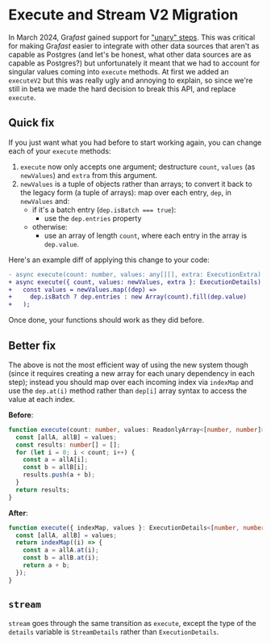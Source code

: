 # Execute and Stream V2 Migration

In March 2024, Gra*fast* gained support for ["unary"
steps](https://github.com/graphile/crystal/pull/1973). This was critical for
making Gra*fast* easier to integrate with other data sources that aren't as
capable as Postgres (and let's be honest, what other data sources are as
capable as Postgres?) but unfortunately it meant that we had to account for
singular values coming into `execute` methods. At first we added an `executeV2`
but this was really ugly and annoying to explain, so since we're still in beta
we made the hard decision to break this API, and replace `execute`.

## Quick fix

If you just want what you had before to start working again, you can change
each of your `execute` methods:

1. `execute` now only accepts one argument; destructure `count`, `values`
   (as `newValues`) and `extra` from this argument.
2. `newValues` is a tuple of objects rather than arrays; to convert it back to
   the legacy form (a tuple of arrays): map over each entry, `dep`, in
   `newValues` and:
   - if it's a batch entry (`dep.isBatch === true`):
     - use the `dep.entries` property
   - otherwise:
     - use an array of length `count`, where each entry in the array is `dep.value`.

Here's an example diff of applying this change to your code:

```diff
- async execute(count: number, values: any[][], extra: ExecutionExtra) {
+ async execute({ count, values: newValues, extra }: ExecutionDetails) {
+   const values = newValues.map((dep) =>
+     dep.isBatch ? dep.entries : new Array(count).fill(dep.value)
+   );
```

Once done, your functions should work as they did before.

## Better fix

The above is not the most efficient way of using the new system though (since
it requires creating a new array for each unary dependency in each step);
instead you should map over each incoming index via `indexMap` and use the
`dep.at(i)` method rather than `dep[i]` array syntax to access the value at
each index.

**Before**:

```ts
function execute(count: number, values: ReadonlyArray<[number, number]>) {
  const [allA, allB] = values;
  const results: number[] = [];
  for (let i = 0; i < count; i++) {
    const a = allA[i];
    const b = allB[i];
    results.push(a + b);
  }
  return results;
}
```

**After**:

```ts
function execute({ indexMap, values }: ExecutionDetails<[number, number]>) {
  const [allA, allB] = values;
  return indexMap((i) => {
    const a = allA.at(i);
    const b = allB.at(i);
    return a + b;
  });
}
```

## `stream`

`stream` goes through the same transition as `execute`, except the type of the
`details` variable is `StreamDetails` rather than `ExecutionDetails`.
